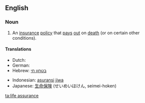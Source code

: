 ==English==

===Noun===
{{en-noun|sg=[[life]] [[assurance]]|-}}

# An [[insurance]] [[policy]] that [[pay]]s [[out]] on [[death]] (or on certain other conditions).

====Translations====
{{trans-top|insurance policy}}
* Dutch: {{t-|nl|levensverzekering|f}}
* German: {{t-|de|Lebensversicherung|f}}
* Hebrew: [[בטחון חי]] {{m}}
{{trans-mid}}
* Indonesian: [[asuransi]] [[jiwa]]
* Japanese: [[生命保険]] (せいめいほけん, seimei-hoken)
{{trans-bottom}}
[[ta:life assurance]]